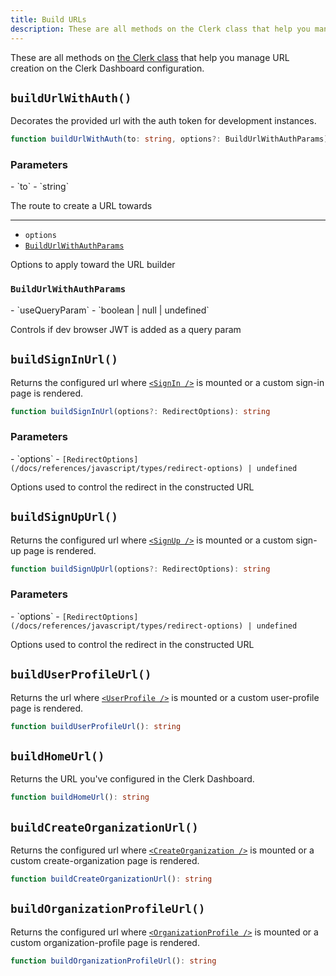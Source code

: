 ```yaml
---
title: Build URLs
description: These are all methods on the Clerk class that help you manage URL creation on the Clerk Dashboard configuration.
---
```


These are all methods on [the Clerk class](/docs/references/javascript/clerk/clerk) that help you manage URL creation on the Clerk Dashboard configuration.

## `buildUrlWithAuth()`

Decorates the provided url with the auth token for development instances.

```typescript
function buildUrlWithAuth(to: string, options?: BuildUrlWithAuthParams): string
```

### Parameters

<Properties>
  - `to`
  - `string`

  The route to create a URL towards

  ---

  - `options`
  - [`BuildUrlWithAuthParams`](#build-url-with-auth-params)

  Options to apply toward the URL builder
</Properties>

### `BuildUrlWithAuthParams`

<Properties>
  - `useQueryParam`
  - `boolean | null | undefined`

  Controls if dev browser JWT is added as a query param
</Properties>

## `buildSignInUrl()`

Returns the configured url where [`<SignIn />`](/docs/components/authentication/sign-in) is mounted or a custom sign-in page is rendered.

```typescript
function buildSignInUrl(options?: RedirectOptions): string
```

### Parameters

<Properties>
  - `options`
  - <code>[RedirectOptions](/docs/references/javascript/types/redirect-options) | undefined</code>

  Options used to control the redirect in the constructed URL
</Properties>

## `buildSignUpUrl()`

Returns the configured url where [`<SignUp />`](/docs/components/authentication/sign-up) is mounted or a custom sign-up page is rendered.

```typescript
function buildSignUpUrl(options?: RedirectOptions): string
```

### Parameters

<Properties>
  - `options`
  - <code>[RedirectOptions](/docs/references/javascript/types/redirect-options) | undefined</code>

  Options used to control the redirect in the constructed URL
</Properties>

## `buildUserProfileUrl()`

Returns the url where [`<UserProfile />`](/docs/components/user/user-profile) is mounted or a custom user-profile page is rendered.

```typescript
function buildUserProfileUrl(): string
```

## `buildHomeUrl()`

Returns the URL you've configured in the Clerk Dashboard.

```typescript
function buildHomeUrl(): string
```

## `buildCreateOrganizationUrl()`

Returns the configured url where [`<CreateOrganization />`](/docs/components/organization/create-organization) is mounted or a custom create-organization page is rendered.

```typescript
function buildCreateOrganizationUrl(): string
```

## `buildOrganizationProfileUrl()`

Returns the configured url where [`<OrganizationProfile />`](/docs/components/organization/organization-profile) is mounted or a custom organization-profile page is rendered.

```typescript
function buildOrganizationProfileUrl(): string
```

